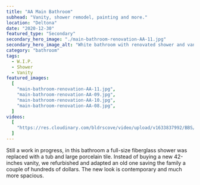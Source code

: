 ```yaml
---
title: "AA Main Bathroom"
subhead: "Vanity, shower remodel, painting and more."
location: "Deltona"
date: "2020-12-30"
featured_type: "Secondary"
secondary_hero_image: "./main-bathroom-renovation-AA-11.jpg"
secondary_hero_image_alt: "White bathroom with renovated shower and vanity"
category: "bathroom"
tags:
  - W.I.P.
  - Shower
  - Vanity
featured_images:
  [
    "main-bathroom-renovation-AA-11.jpg",
    "main-bathroom-renovation-AA-09.jpg",
    "main-bathroom-renovation-AA-10.jpg",
    "main-bathroom-renovation-AA-08.jpg",
  ]
videos:
  [
    "https://res.cloudinary.com/bldrscove/video/upload/v1633837992/BBS/aa-main-bathroom-overview_dx5iux.mp4",
  ]
---
```


Still a work in progress, in this bathroom a full-size fiberglass shower was replaced with a tub and large porcelain tile. Instead of buying a new 42-inches vanity, we refurbished and adapted an old one saving the family a couple of hundreds of dollars. The new look is contemporary and much more spacious.
